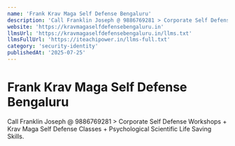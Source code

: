 ```yaml
---
name: 'Frank Krav Maga Self Defense Bengaluru'
description: 'Call Franklin Joseph @ 9886769281 > Corporate Self Defense Workshops + Krav Maga Self Defense Classes + Psychological Scientific Life Saving Skills.'
website: 'https://kravmagaselfdefensebengaluru.in'
llmsUrl: 'https://kravmagaselfdefensebengaluru.in/llms.txt'
llmsFullUrl: 'https://iteachipower.in/llms-full.txt'
category: 'security-identity'
publishedAt: '2025-07-25'
---
```


# Frank Krav Maga Self Defense Bengaluru

Call Franklin Joseph @ 9886769281 > Corporate Self Defense Workshops + Krav Maga Self Defense Classes + Psychological Scientific Life Saving Skills.
